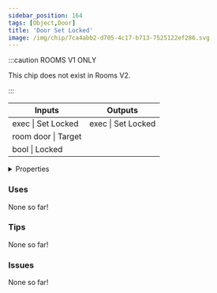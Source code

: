 ```yaml
---
sidebar_position: 164
tags: [Object,Door]
title: 'Door Set Locked'
image: /img/chip/7ca4abb2-d705-4c17-b713-7525122ef286.svg
---
```




:::caution ROOMS V1 ONLY
    
This chip does not exist in Rooms V2.

:::


<IChip uuid="7ca4abb2-d705-4c17-b713-7525122ef286"/>

<table><thead><tr><th>Inputs</th><th>Outputs</th></tr></thead><tbody><tr><td>exec | Set Locked</td><td>exec | Set Locked</td></tr><tr><td>room door | Target</td><td /></tr><tr><td>bool | Locked</td><td /></tr></tbody></table>

<details>
  <summary>Properties</summary>
  <div>
    <div>
    <table>
      <tbody>
        <tr>
          <td>Is beta required?</td>
          <td>No</td>
        </tr>
        <tr>
          <td>Is chip a trolling risk?</td>
          <td>No</td>
        </tr>
        <tr>
          <td>Is chip a role assignment risk?</td>
          <td>No</td>
        </tr>
        <tr>
          <td>Chip UUID</td>
          <td>7ca4abb2-d705-4c17-b713-7525122ef286</td>
        </tr>
        <tr>
          <td>Room availability</td>
          <td>Rooms V1 only</td>
        </tr>
      </tbody>
    </table>
    </div>
  </div>
</details>

### Uses

None so far!

### Tips

None so far!

### Issues

None so far!